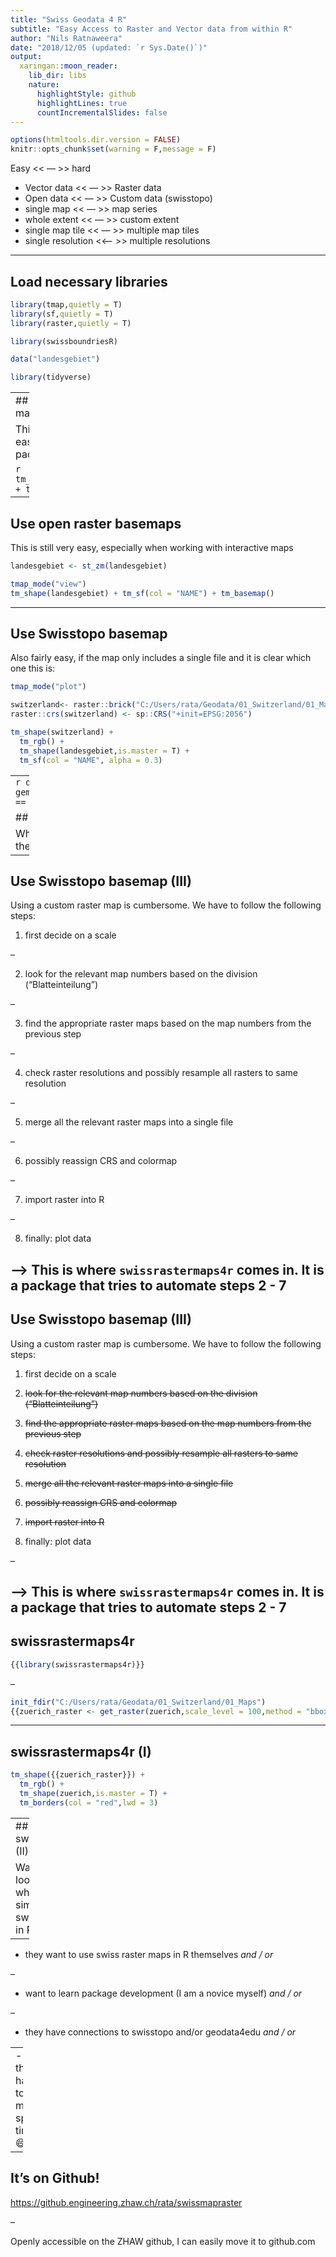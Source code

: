 ```yaml
---
title: "Swiss Geodata 4 R"
subtitle: "Easy Access to Raster and Vector data from within R"
author: "Nils Ratnaweera"
date: "2018/12/05 (updated: `r Sys.Date()`)"
output:
  xaringan::moon_reader:
    lib_dir: libs
    nature:
      highlightStyle: github
      highlightLines: true
      countIncrementalSlides: false
---
```


```r
options(htmltools.dir.version = FALSE)
knitr::opts_chunk$set(warning = F,message = F)
```

Easy << --- >> hard

- Vector data << --- >> Raster data
- Open data << --- >> Custom data (swisstopo)
- single map << --- >> map series
- whole extent << --- >> custom extent
- single map tile << --- >> multiple map tiles
- single resolution <<--- >> multiple resolutions

---

## Load necessary libraries

```r

library(tmap,quietly = T)
library(sf,quietly = T)
library(raster,quietly = T)

library(swissboundriesR)

data("landesgebiet")

library(tidyverse)
```
---
## Create a chloropleth map in `R`

This has become very easy with the new packages `sf`and `tmap`:

```r
tm_shape(landesgebiet) + tm_sf(col = "NAME")
```
---

## Use open raster basemaps

This is still very easy, especially when working with interactive maps

```r
landesgebiet <- st_zm(landesgebiet)
```


```r
tmap_mode("view")
tm_shape(landesgebiet) + tm_sf(col = "NAME") + tm_basemap()
```
---

## Use Swisstopo basemap

Also fairly easy, if the map only includes a single file and it is clear which one this is:

```r
tmap_mode("plot")

switzerland<- raster::brick("C:/Users/rata/Geodata/01_Switzerland/01_Maps/PK_1000_2056_relief/1mio_relief.tif")
raster::crs(switzerland) <- sp::CRS("+init=EPSG:2056")

```


```r
tm_shape(switzerland) + 
  tm_rgb() +
  tm_shape(landesgebiet,is.master = T) + 
  tm_sf(col = "NAME", alpha = 0.3)
```

---
```r
data("gemeinden_top_poly")
zuerich <- gemeinden_top_poly[gemeinden_top_poly$NAME == "Zürich",]
```

## Use Swisstopo basemap (II)

What if we want to plot Zurich only? Using the 1:1'000'000 Map from before will not do:
```r
tm_shape(switzerland) + 
  tm_rgb() +
  tm_shape(zuerich,is.master = T) + 
  tm_sf(col = "NAME", alpha = 0.3)
```

---

## Use Swisstopo basemap (III)


Using a custom raster map is cumbersome. We have to follow the following steps:

1. first decide on a scale

--

2. look for the relevant map numbers based on the division (“Blatteinteilung”)

--

3. find the appropriate raster maps based on the map numbers from the previous step

--

4. check raster resolutions and possibly resample all rasters to same resolution

--

5. merge all the relevant raster maps into a single file

--

6. possibly reassign CRS and colormap

--

7. import raster into R

--

8. finally: plot data

--> This is where `swissrastermaps4r` comes in. It is a package that tries to automate steps 2 - 7
---

## Use Swisstopo basemap (III)


Using a custom raster map is cumbersome. We have to follow the following steps:

1. first decide on a scale

2. ~~look for the relevant map numbers based on the division (“Blatteinteilung”)~~

3. ~~find the appropriate raster maps based on the map numbers from the previous step~~

4. ~~check raster resolutions and possibly resample all rasters to same resolution~~

5. ~~merge all the relevant raster maps into a single file~~

6. ~~possibly reassign CRS and colormap~~

7. ~~import raster into R~~

8. finally: plot data

--

--> This is where `swissrastermaps4r` comes in. It is a package that tries to automate steps 2 - 7
---

## swissrastermaps4r


```r
{{library(swissrastermaps4r)}}

```

--

```r
init_fdir("C:/Users/rata/Geodata/01_Switzerland/01_Maps")
{{zuerich_raster <- get_raster(zuerich,scale_level = 100,method = "bbox")}}

```

---

## swissrastermaps4r (I)
```r
tm_shape({{zuerich_raster}}) + 
  tm_rgb() +
  tm_shape(zuerich,is.master = T) + 
  tm_borders(col = "red",lwd = 3)
```


---
## swissrastermaps4r (II)

Want to join? I'm looking for people who would like to simplify access for swiss raster maps in R because:

--

- they want to use swiss raster maps in R themselves _and / or_

--

- want to learn package development (I am a novice myself) _and / or_

--

- they have connections to swisstopo and/or geodata4edu _and / or_

--
- they have too much spare time 😄


--

## It's on Github! 

[https://github.engineering.zhaw.ch/rata/swissmapraster](https://github.engineering.zhaw.ch/rata/swissmapraster)

--

Openly accessible on the ZHAW github, I can easily move it to github.com